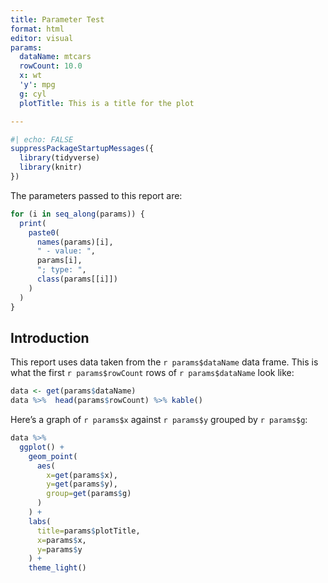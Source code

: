 ```yaml
---
title: Parameter Test
format: html
editor: visual
params:
  dataName: mtcars
  rowCount: 10.0
  x: wt
  'y': mpg
  g: cyl
  plotTitle: This is a title for the plot

---
```


```r
#| echo: FALSE
suppressPackageStartupMessages({
  library(tidyverse)
  library(knitr)
})
```

The parameters passed to this report are:

```r
for (i in seq_along(params)) {
  print(
    paste0(
      names(params)[i],
      " - value: ",
      params[i],
      "; type: ",
      class(params[[i]])
    )
  )
}
```

## Introduction

This report uses data taken from the `r params$dataName` data frame. This is what the first `r params$rowCount` rows of `r params$dataName` look like:

```r
data <- get(params$dataName)
data %>%  head(params$rowCount) %>% kable()
```

Here's a graph of `r params$x` against `r params$y` grouped by `r params$g`:

```r
data %>%
  ggplot() +
    geom_point(
      aes(
        x=get(params$x),
        y=get(params$y),
        group=get(params$g)
      )
    ) +
    labs(
      title=params$plotTitle,
      x=params$x,
      y=params$y
    ) +
    theme_light()
```
